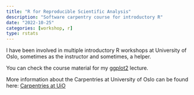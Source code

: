 ```yaml
---
title: "R for Reproducible Scientific Analysis"
description: "Software carpentry course for introductory R"
date: "2022-10-25"
categories: [workshop, r]
type: rstats
---
```


I have been involved in multiple introductory R workshops at University of Oslo, sometimes as the instructor and sometimes, a helper.

You can check the course material for my [ggplot2](https://github.com/chizapoth/chizapoth.github.io/blob/main/resources/lecture_ggplot.pdf) lecture.

More information about the Carpentries at University of Oslo can be found here: [Carpentries at UiO](https://uio-carpentry.github.io)
